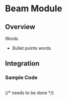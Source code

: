 # Beam Module

## Overview

Words

- Bullet points words

## Integration

### Sample Code

```java

```

{/* needs to be done */}

